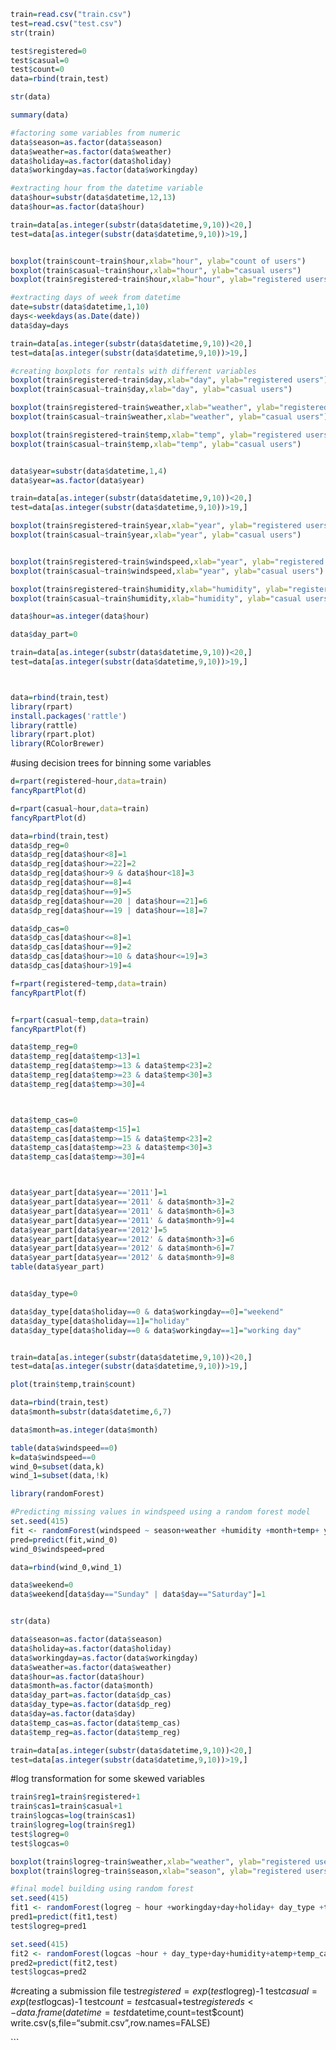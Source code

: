 
```r

train=read.csv("train.csv")
test=read.csv("test.csv")
str(train)
```
```r
test$registered=0
test$casual=0
test$count=0
data=rbind(train,test)

str(data)

summary(data)
```
```r

#factoring some variables from numeric
data$season=as.factor(data$season)
data$weather=as.factor(data$weather)
data$holiday=as.factor(data$holiday)
data$workingday=as.factor(data$workingday)

#extracting hour from the datetime variable
data$hour=substr(data$datetime,12,13)
data$hour=as.factor(data$hour)

train=data[as.integer(substr(data$datetime,9,10))<20,]
test=data[as.integer(substr(data$datetime,9,10))>19,]


boxplot(train$count~train$hour,xlab="hour", ylab="count of users")
boxplot(train$casual~train$hour,xlab="hour", ylab="casual users")
boxplot(train$registered~train$hour,xlab="hour", ylab="registered users")

#extracting days of week from datetime
date=substr(data$datetime,1,10)
days<-weekdays(as.Date(date))
data$day=days

train=data[as.integer(substr(data$datetime,9,10))<20,]
test=data[as.integer(substr(data$datetime,9,10))>19,]

#creating boxplots for rentals with different variables
boxplot(train$registered~train$day,xlab="day", ylab="registered users")
boxplot(train$casual~train$day,xlab="day", ylab="casual users")

boxplot(train$registered~train$weather,xlab="weather", ylab="registered users")
boxplot(train$casual~train$weather,xlab="weather", ylab="casual users")

boxplot(train$registered~train$temp,xlab="temp", ylab="registered users")
boxplot(train$casual~train$temp,xlab="temp", ylab="casual users")


data$year=substr(data$datetime,1,4)
data$year=as.factor(data$year)

train=data[as.integer(substr(data$datetime,9,10))<20,]
test=data[as.integer(substr(data$datetime,9,10))>19,]

boxplot(train$registered~train$year,xlab="year", ylab="registered users")
boxplot(train$casual~train$year,xlab="year", ylab="casual users")


boxplot(train$registered~train$windspeed,xlab="year", ylab="registered users")
boxplot(train$casual~train$windspeed,xlab="year", ylab="casual users")

boxplot(train$registered~train$humidity,xlab="humidity", ylab="registered users")
boxplot(train$casual~train$humidity,xlab="humidity", ylab="casual users")

data$hour=as.integer(data$hour)

data$day_part=0

```
```r
train=data[as.integer(substr(data$datetime,9,10))<20,]
test=data[as.integer(substr(data$datetime,9,10))>19,]



data=rbind(train,test)
library(rpart)
install.packages('rattle')
library(rattle)
library(rpart.plot)
library(RColorBrewer)
```
#using decision trees for binning some variables

```r
d=rpart(registered~hour,data=train)
fancyRpartPlot(d)

d=rpart(casual~hour,data=train)
fancyRpartPlot(d)

data=rbind(train,test)
data$dp_reg=0
data$dp_reg[data$hour<8]=1
data$dp_reg[data$hour>=22]=2
data$dp_reg[data$hour>9 & data$hour<18]=3
data$dp_reg[data$hour==8]=4
data$dp_reg[data$hour==9]=5
data$dp_reg[data$hour==20 | data$hour==21]=6
data$dp_reg[data$hour==19 | data$hour==18]=7

data$dp_cas=0
data$dp_cas[data$hour<=8]=1
data$dp_cas[data$hour==9]=2
data$dp_cas[data$hour>=10 & data$hour<=19]=3
data$dp_cas[data$hour>19]=4

f=rpart(registered~temp,data=train)
fancyRpartPlot(f)


f=rpart(casual~temp,data=train)
fancyRpartPlot(f)

data$temp_reg=0
data$temp_reg[data$temp<13]=1
data$temp_reg[data$temp>=13 & data$temp<23]=2
data$temp_reg[data$temp>=23 & data$temp<30]=3
data$temp_reg[data$temp>=30]=4



data$temp_cas=0
data$temp_cas[data$temp<15]=1
data$temp_cas[data$temp>=15 & data$temp<23]=2
data$temp_cas[data$temp>=23 & data$temp<30]=3
data$temp_cas[data$temp>=30]=4



data$year_part[data$year=='2011']=1
data$year_part[data$year=='2011' & data$month>3]=2
data$year_part[data$year=='2011' & data$month>6]=3
data$year_part[data$year=='2011' & data$month>9]=4
data$year_part[data$year=='2012']=5
data$year_part[data$year=='2012' & data$month>3]=6
data$year_part[data$year=='2012' & data$month>6]=7
data$year_part[data$year=='2012' & data$month>9]=8
table(data$year_part)


data$day_type=0

data$day_type[data$holiday==0 & data$workingday==0]="weekend"
data$day_type[data$holiday==1]="holiday"
data$day_type[data$holiday==0 & data$workingday==1]="working day"


train=data[as.integer(substr(data$datetime,9,10))<20,]
test=data[as.integer(substr(data$datetime,9,10))>19,]

plot(train$temp,train$count)

data=rbind(train,test)
data$month=substr(data$datetime,6,7)

data$month=as.integer(data$month)

table(data$windspeed==0)
k=data$windspeed==0
wind_0=subset(data,k)
wind_1=subset(data,!k)
```

```r
library(randomForest)

#Predicting missing values in windspeed using a random forest model
set.seed(415)
fit <- randomForest(windspeed ~ season+weather +humidity +month+temp+ year+atemp, data=wind_1,importance=TRUE, ntree=250)
pred=predict(fit,wind_0)
wind_0$windspeed=pred

data=rbind(wind_0,wind_1)

data$weekend=0
data$weekend[data$day=="Sunday" | data$day=="Saturday"]=1


str(data)

data$season=as.factor(data$season)
data$holiday=as.factor(data$holiday)
data$workingday=as.factor(data$workingday)
data$weather=as.factor(data$weather)
data$hour=as.factor(data$hour)
data$month=as.factor(data$month)
data$day_part=as.factor(data$dp_cas)
data$day_type=as.factor(data$dp_reg)
data$day=as.factor(data$day)
data$temp_cas=as.factor(data$temp_cas)
data$temp_reg=as.factor(data$temp_reg)

train=data[as.integer(substr(data$datetime,9,10))<20,]
test=data[as.integer(substr(data$datetime,9,10))>19,]
```

#log transformation for some skewed variables
```r
train$reg1=train$registered+1
train$cas1=train$casual+1
train$logcas=log(train$cas1)
train$logreg=log(train$reg1)
test$logreg=0
test$logcas=0

boxplot(train$logreg~train$weather,xlab="weather", ylab="registered users")
boxplot(train$logreg~train$season,xlab="season", ylab="registered users")

#final model building using random forest
set.seed(415)
fit1 <- randomForest(logreg ~ hour +workingday+day+holiday+ day_type +temp_reg+humidity+atemp+windspeed+season+weather+dp_reg+weekend+year+year_part, data=train,importance=TRUE, ntree=250)
pred1=predict(fit1,test)
test$logreg=pred1

set.seed(415)
fit2 <- randomForest(logcas ~hour + day_type+day+humidity+atemp+temp_cas+windspeed+season+weather+holiday+workingday+dp_cas+weekend+year+year_part, data=train,importance=TRUE, ntree=250)
pred2=predict(fit2,test)
test$logcas=pred2

```

#creating a submission file
test$registered=exp(test$logreg)-1
test$casual=exp(test$logcas)-1
test$count=test$casual+test$registered
s<-data.frame(datetime=test$datetime,count=test$count)
write.csv(s,file="submit.csv",row.names=FALSE)







```